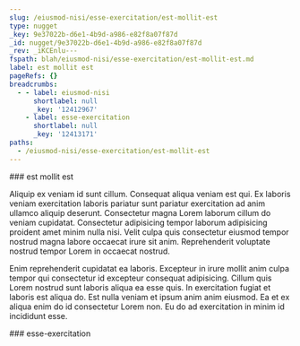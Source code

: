 ```yaml
---
slug: /eiusmod-nisi/esse-exercitation/est-mollit-est
type: nugget
_key: 9e37022b-d6e1-4b9d-a986-e82f8a07f87d
_id: nugget/9e37022b-d6e1-4b9d-a986-e82f8a07f87d
_rev: _iKCEnlu---
fspath: blah/eiusmod-nisi/esse-exercitation/est-mollit-est.md
label: est mollit est
pageRefs: {}
breadcrumbs:
  - - label: eiusmod-nisi
      shortlabel: null
      _key: '12412967'
    - label: esse-exercitation
      shortlabel: null
      _key: '12413171'
paths:
  - /eiusmod-nisi/esse-exercitation/est-mollit-est
---
```


<NuggetArea>
<Nugget slug="/eiusmod-nisi/esse-exercitation/est-mollit-est" type="nugget" _key="9e37022b-d6e1-4b9d-a986-e82f8a07f87d" _id="nugget/9e37022b-d6e1-4b9d-a986-e82f8a07f87d" _rev="_iKCEnlu---" fspath="blah/eiusmod-nisi/esse-exercitation/est-mollit-est.md" label="est mollit est" paths="/eiusmod-nisi/esse-exercitation/est-mollit-est">
<NuggetBody>
### est mollit est

Aliquip ex veniam id sunt cillum. Consequat aliqua veniam est qui. Ex laboris veniam exercitation laboris pariatur sunt pariatur exercitation ad anim ullamco aliquip deserunt. Consectetur magna Lorem laborum cillum do veniam cupidatat. Consectetur adipisicing tempor laborum adipisicing proident amet minim nulla nisi. Velit culpa quis consectetur eiusmod tempor nostrud magna labore occaecat irure sit anim. Reprehenderit voluptate nostrud tempor Lorem in occaecat nostrud.

Enim reprehenderit cupidatat ea laboris. Excepteur in irure mollit anim culpa tempor qui consectetur id excepteur consequat adipisicing. Cillum quis Lorem nostrud sunt laboris aliqua ea esse quis. In exercitation fugiat et laboris est aliqua do. Est nulla veniam et ipsum anim anim eiusmod. Ea et ex aliqua enim do id consectetur Lorem non. Eu do ad exercitation in minim id incididunt esse.

</NuggetBody>
<Breadcrumbs>
<Crumbs>
<Crumb _key="12412967" label="eiusmod-nisi" /><Crumb _key="12413171" label="esse-exercitation" />
</Crumbs>
</Breadcrumbs>
</Nugget>

<NuggetsInbound>
</NuggetsInbound>
<NuggetsOutbound>
</NuggetsOutbound>
</NuggetArea>
<PassagesInbound>
<Passage direction="inbound" type="passage" _key="12413171" _id="passage/12413171" _rev="_iKCEnlK---" label="esse-exercitation" passage="esse-exercitation" fspath="blah/eiusmod-nisi/esse-exercitation" paths="/eiusmod-nisi/esse-exercitation" slug="/eiusmod-nisi/esse-exercitation">
<NuggetBody>
### esse-exercitation

</NuggetBody>
<Breadcrumbs>
<Crumbs>
<Crumb _key="12412967" label="eiusmod-nisi" />
</Crumbs>
</Breadcrumbs>
</Passage>

</PassagesInbound>
<PassagesOutbound>
</PassagesOutbound>